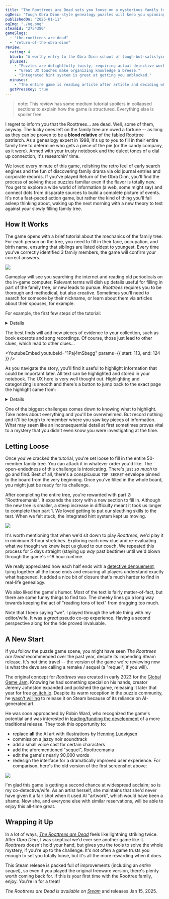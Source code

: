 ```yaml
---
title: "The Roottrees are Dead sets you loose on a mysterious family tree"
ogDesc: "Tough Obra Dinn-style genealogy puzzles will keep you spinning for hours."
publishedOn: "2025-01-11"
ogImg: "./og.png"
steamId: "2754380"
gameSlugs:
  - "the-roottrees-are-dead"
  - "return-of-the-obra-dinn"
review:
  rating: 4
  blurb: "A worthy entry to the Obra Dinn school of tough-but-satisfying logic games."
  plusses:
    - "Puzzles are delightfully twisty, requiring actual detective work."
    - "Great UX touches make organizing knowledge a breeze."
    - "Integrated hint system is great at getting you unblocked."
  minuses:
    - "The entire game is reading article after article and deciding what information is important, which may not be everyone's cup of tea."
  gotPressKey: true
---
```


> note: This review has some medium tutorial spoilers in collapsed sections to explain how the game is structured. Everything else is spoiler free.

I regret to inform you that the Roottrees... are dead. Well, some of them, anyway. The lucky ones left on the family tree are owed a fortune -- as long as they can be proven to be a **blood relative** of the fabled Roottree patriarch. As a genealogy expert in 1998, it's up to you to fill in their entire family tree to determine who gets a piece of the pie (or the candy company, as it were). Armed with your trusty notebook and the dulcet tones of a dial up connection, it's researchin' time.

<YoutubeEmbed youtubeId="hspBJQ0X90Q" />

We loved every minute of this game, relishing the retro feel of early search engines and the fun of discovering family drama via old journal entries and corporate records. If you've played <RoundedLink href="/games/return-of-the-obra-dinn/">Return of the Obra Dinn</RoundedLink>, you'll find the process of solving these puzzles familiar even if the flavor is totally new. You get to explore a wide world of information (a web, some might say) and connect dots from disparate sources to build a complete picture of events. It's not a fast-paced action game, but rather the kind of thing you'll fall asleep thinking about, waking up the next morning with a new theory to test against your slowly filling family tree.

## How It Works

The game opens with a brief tutorial about the mechanics of the family tree. For each person on the tree, you need to fill in their face, occupation, and birth name, ensuring that siblings are listed oldest to youngest. Every time you've correctly identified 3 family members, the game will confirm your correct answers.

![](./tutorial.png)

Gameplay will see you searching the internet and reading old periodicals on the in-game computer. Relevant terms will dish up details useful for filling in part of the family tree, or new leads to pursue. _Roottrees_ requires you to be thorough and methodical, but also creative. Sometimes you'll need to search for someone by their nickname, or learn about them via articles about their spouses, for example.

For example, the first few steps of the tutorial:

<Details summary="Beginning of Tutorial Spoilers">

You know you're looking for "The Roottree Sisters", so you do a web search for that phrase. You get a page that says:

> There are a lot of obituaries that focus on the Roottree sisters' modeling careers.
>
> You also come across an unofficial Roottree "fansite" seemingly curated by a teenager. It's neon pink with purple text, and hard to read until you highlight the words. The young webmaster writes:
>
> "Rhayna is the most famous because she's the oldest and got married to TMS. But Rhiley is the smart one. Rhose is a middle child like me!"
>
> You might think they are rich just because they are models but their dad is also the president of the candy company and their mom Brenda is a fashion designer. They do the modeling for her brand ROOT.
>
> ...

There's a bunch of info there, but the key pieces are their first names and relative ages. Continued searches lead you to an unlabeled photo of all 3 girls. Using context clues and the information you've gathered, you can piece together this first part of the tree.

</Details>

The best finds will add new pieces of evidence to your collection, such as book excerpts and song recordings. Of course, those just lead to other clues, which lead to other clues...

<YoutubeEmbed youtubeId="1Paj4mSbegg" params={{ start: 113, end: 124 }} />

As you navigate the story, you'll find it useful to highlight information that could be important later. All text can be highlighted and stored in your notebook. The UX here is very well thought out. Highlighting and categorizing is smooth and there's a button to jump back to the exact page the highlight came from:

<Details summary="Image of the above tutorial spoilers">

![](./notebook.png)

</Details>

One of the biggest challenges comes down to knowing what to highlight. Take notes about everything and you'll be overwhelmed. But record nothing and it'll be tough to remember where you saw key pieces of information. What may seem like an inconsequential detail at first sometimes proves vital to a mystery that you didn't even know you were investigating at the time.

## Letting Loose

Once you've cracked the tutorial, you're set loose to fill in the entire 50-member family tree. You can attack it in whatever order you'd like. The open-endedness of this challenge is intoxicating. There's just _so much_ to go and find. Best of all, there's a conspicuous `TOP SECRET` envelope pinned to the board from the very beginning. Once you've filled in the whole board, you might just be ready for its challenge.

After completing the entire tree, you're rewarded with part 2: "Roottreemania". It expands the story with a new section to fill in. Although the new tree is smaller, a steep increase in difficulty meant it took us longer to complete than part 1. We loved getting to put our sleuthing skills to the test. When we felt stuck, the integrated hint system kept us moving.

![](./rubber-duck.png)

It's worth mentioning that when we'd sit down to play _Roottrees_, we'd play it in minimum 3-hour stretches. Exploring each new clue and re-evaluating what we thought we knew kept us glued to our couch. We repeated this process for 5 days straight (staying up _way_ past bedtime) until we'd blown through the game's ~18 hour runtime.

We really appreciated how each half ends with a [detective dénouement](https://en.wikipedia.org/wiki/Detective_d%C3%A9nouement), tying together all the loose ends and ensuring all players understand exactly what happened. It added a nice bit of closure that's much harder to find in real-life genealogy.

We also liked the game's humor. Most of the text is fairly matter-of-fact, but there are some funny things to find too. The cheeky lines go a long way towards keeping the act of "reading tons of text" from dragging too much.

Note that I keep saying "we". I played through the whole thing with my editor/wife. It was a _great_ pseudo co-op experience. Having a second perspective along for the ride proved invaluable.

## A New Start

If you follow the puzzle game scene, you might have seen _The Roottrees are Dead_ recommended over the past year, despite its impending Steam release. It's not time travel -- the version of the game we're reviewing now is what the devs are calling a remake / sequel (a "requel", if you will).

The original concept for _Roottrees_ was created in early 2023 for the [Global Game Jam](https://globalgamejam.org/). Knowing he had something special on his hands, creator Jeremy Johnston expanded and polished the game, releasing it later that year for free [on itch.io](https://jjohnstongames.itch.io/the-roottrees-are-dead). Despite its warm reception in the puzzle community, he [wasn't willing](https://jjohnstongames.itch.io/the-roottrees-are-dead/devlog/632664/the-roottrees-are-finally-dead) to release it on Steam because of its reliance on AI-generated art.

He was soon approached by Robin Ward, who recognized the game's potential and was interested in [leading/funding the development](https://eviltrout.com/2023/07/17/the-roottrees-are-dead) of a more traditional release. They took this opportunity to:

- replace **all** the AI art with illustrations by [Henning Ludvigsen](https://www.henningludvigsen.com/)
- commission a jazzy noir soundtrack
- add a small voice cast for certain characters
- add the aforementioned "sequel", Roottreemania
- edit the game's nearly 90,000 words
- redesign the interface for a dramatically improved user experience. For comparison, here's the old version of the first screenshot above:

![](./old-ui.png)

I'm glad this game is getting a second chance at widespread acclaim; so is my co-detective/wife. As an artist herself, she maintains that she'd never have given it a fair shot when it used AI "artwork", which would have been a shame. Now she, and everyone else with similar reservations, will be able to enjoy this all-time great.

## Wrapping it Up

In a lot of ways, _[The Roottrees are Dead](https://roottrees.com/)_ feels like lightning striking twice. After _Obra Dinn_, I was skeptical we'd ever see another game like it. _Roottrees_ doesn't hold your hand, but gives you the tools to solve the whole mystery, if you're up to the challenge. It's not often a game trusts you enough to set you totally loose, but it's all the more rewarding when it does.

This Steam release is packed full of improvements (including an _entire sequel_), so even if you played the original freeware version, there's plenty worth coming back for. If this is your first time with the Roottree family, enjoy. You're in for a treat!

<ReviewSummary review={props.frontmatter.review} />

_<RoundedLink href="/games/the-roottrees-are-dead">The Roottrees are Dead</RoundedLink> is available on [Steam](https://store.steampowered.com/app/2754380/The_Roottrees_are_Dead/?curator_clanid=45203122)_ and releases Jan 15, 2025.
